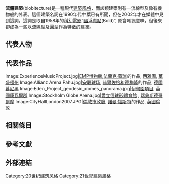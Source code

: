 '''流體建築'''(blobitecture)是一種現代[[建築風格|建築風格]]，而該類建築則有一流線型及像有機物般的外表。這個建築名詞在1990年代中葉已有所聞，但在2002年才在媒體中見到這詞，這詞是取自1958年的[[科幻電影|科幻電影]]“[[幽浮魔點|幽浮魔點]](Bold)”, 原含嘲諷意味，但後來卻成為一些以流線型及圓型作為特徵的建築。

== 代表人物 ==

== 代表作品 ==
<gallery>
Image:ExperienceMusicProject.jpg|[[EMP博物館|EMP博物館]],[[法蘭克·蓋瑞|法蘭克·蓋瑞]]的作品, [[西雅圖|西雅圖]], [[華盛頓州|華盛頓州]]
Image:Allianz Arena Pahu.jpg|[[安联球场_(慕尼黑)|安联球场]], [[赫爾佐格和德梅隆|赫爾佐格和德梅隆]]的作品, [[德國|德國]][[慕尼黑|慕尼黑]] 
Image:Eden_Project_geodesic_domes_panorama.jpg|[[伊甸園項目|伊甸園項目]], [[英國|英國]][[康瓦爾郡|康瓦爾郡]]
Image:Stockholm Globe Arena.jpg|[[愛立信球形體育館|愛立信球形體育館]] , [[瑞典|瑞典]][[斯德哥爾摩|斯德哥爾摩]] 
Image:CityHallLondon2007.JPG|[[倫敦市政廳_(南華克)|倫敦市政廳]], [[諾曼·福斯特|諾曼·福斯特]]的作品, [[英國|英國]][[倫敦|倫敦]]
</gallery>

== 相關條目 ==

== 參考文獻 ==
{{Reflist|2}}

== 外部連結 ==

{{建築史}}
{{stub}}

[[Category:20世纪建筑风格|Category:20世纪建筑风格]]
[[Category:21世紀建築風格|Category:21世紀建築風格]]